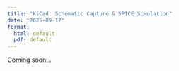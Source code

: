 ```yaml
---
title: "KiCad: Schematic Capture & SPICE Simulation"
date: "2025-09-17"
format:
  html: default
  pdf: default
---
```


Coming soon...